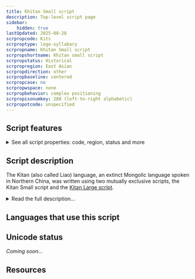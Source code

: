 ```yaml
---
title: Khitan Small script
description: Top-level script page
sidebar:
    hidden: true
lastUpdated: 2025-08-28
scrpropcode: Kits
scrproptype: logo-syllabary
scrpropname: Khitan Small script
scrpropshortname: Khitan small script
scrpropstatus: Historical
scrpropregion: East Asian
scrpropdirection: other
scrpropbaseline: centered
scrpropcase: no
scrpropwspace: none
scrpropbehavior: complex positioning
scrpropisonumkey: 288 (left-to-right alphabetic)
scrpropotcode: unspecified
---
```



## Script features

<details>
<summary> See all script properties: code, region, status and more</summary>
<ScriptInfo />
</details>

## Script description

The Kitan (also called Liao) language, an extinct Mongolic language spoken in Northern China, was written using two mutually exclusive scripts, the Kitan Small script and the [Kitan Large script](/scrlang/script-kitl).

<details>
<summary>Read the full description...</summary>The Kitan Small script was invented by a Kitan scholar known only as Diela, who was inspired by Uyghur writing. It was a mixed script. Phonetic elements were arranged in groups of one to seven to form rectangular phonographic blocks. (Some sources refer to these blocks as polygrams.) These represented the pronunciation of a word, and were used together with a small number of logographic characters that represented frequently used vocabulary. The shapes of some of the Kitan Small logographic characters are the same as some of the Kitan Large characters, but they do not have the same meanings.

Neither of the Kitan scripts has been fully deciphered.
</details>

## Languages that use this script

<WsList script='Kits' wsMax='5' />

## Unicode status

_Coming soon..._

## Resources

<ScriptResources detailSummary='seemore' />

